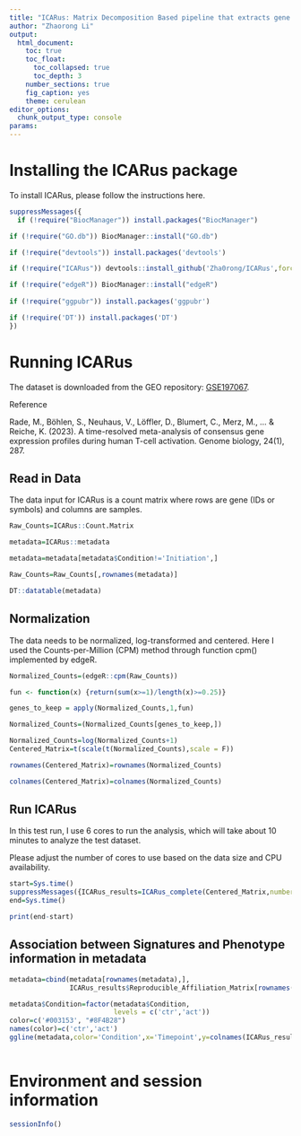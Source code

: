 ```yaml
---
title: "ICARus: Matrix Decomposition Based pipeline that extracts gene signatures from RNA-Seq data"
author: "Zhaorong Li"
output: 
  html_document:
    toc: true
    toc_float:
      toc_collapsed: true
      toc_depth: 3
    number_sections: true
    fig_caption: yes
    theme: cerulean
editor_options: 
  chunk_output_type: console
params:
---
```



# Installing the ICARus package

To install ICARus, please follow the instructions here.

```r

suppressMessages({
  if (!require("BiocManager")) install.packages("BiocManager")

if (!require("GO.db")) BiocManager::install("GO.db")

if (!require("devtools")) install.packages('devtools')

if (!require("ICARus")) devtools::install_github('Zha0rong/ICARus',force = T)

if (!require("edgeR")) BiocManager::install("edgeR")
  
if (!require("ggpubr")) install.packages('ggpubr')

if (!require('DT')) install.packages('DT')
})


```


# Running ICARus

The dataset is downloaded from the GEO repository: [GSE197067](https://www.ncbi.nlm.nih.gov/geo/query/acc.cgi?acc=GSE197067).

Reference

Rade, M., Böhlen, S., Neuhaus, V., Löffler, D., Blumert, C., Merz, M., ... & Reiche, K. (2023). A time-resolved meta-analysis of consensus gene expression profiles during human T-cell activation. Genome biology, 24(1), 287.

## Read in Data

The data input for ICARus is a count matrix where rows are gene (IDs or symbols) and columns are samples.


```r

Raw_Counts=ICARus::Count.Matrix

metadata=ICARus::metadata

metadata=metadata[metadata$Condition!='Initiation',]

Raw_Counts=Raw_Counts[,rownames(metadata)]

DT::datatable(metadata)

```



## Normalization

The data needs to be normalized, log-transformed and centered. Here I used the Counts-per-Million (CPM) method through function cpm() implemented by edgeR.

```r

Normalized_Counts=(edgeR::cpm(Raw_Counts))

fun <- function(x) {return(sum(x>=1)/length(x)>=0.25)}

genes_to_keep = apply(Normalized_Counts,1,fun)

Normalized_Counts=(Normalized_Counts[genes_to_keep,])

Normalized_Counts=log(Normalized_Counts+1)
Centered_Matrix=t(scale(t(Normalized_Counts),scale = F))

rownames(Centered_Matrix)=rownames(Normalized_Counts)

colnames(Centered_Matrix)=colnames(Normalized_Counts)


```


## Run ICARus

In this test run, I use 6 cores to run the analysis, which will take about 10 minutes to analyze the test dataset. 

Please adjust the number of cores to use based on the data size and CPU availability.

```r

start=Sys.time()
suppressMessages({ICARus_results=ICARus_complete(Centered_Matrix,numberofcores = 6,scale = F,max.iteration = 10000,tolerance = 1e-8)})
end=Sys.time()

print(end-start)
```


## Association between Signatures and Phenotype information in metadata

```r



metadata=cbind(metadata[rownames(metadata),],
               ICARus_results$Reproducible_Affiliation_Matrix[rownames(metadata),])

metadata$Condition=factor(metadata$Condition,
                          levels = c('ctr','act'))
color=c('#003153', "#8F4B28")
names(color)=c('ctr','act')
ggline(metadata,color='Condition',x='Timepoint',y=colnames(ICARus_results$Reproducible_Affiliation_Matrix),add=c('mean_se'),combine = T,nrow=2)+ylim(c(-0.75,0.75))+scale_color_manual(values = color)



```

# Environment and session information

```r


sessionInfo()

```

